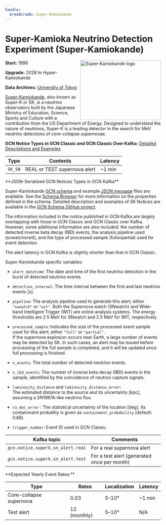 ```yaml
---
handle:
  breadcrumb: Super-Kamiokande
---
```




# Super-Kamioka Neutrino Detection Experiment (Super-Kamiokande)

<img
  src={logo}
  align="right"
  width="261"
  height="193"
  alt="Super-Kamiokande logo"
  className="grid-col-6 mobile-lg:grid-col-4 tablet:grid-col-2 desktop:grid-col-3 height-auto"
/>

**Start:** 1996

**Upgrade:** 2028 to Hyper-Kamiokande

**Data Archives:**
[University of Tokyo](https://www-sk.icrr.u-tokyo.ac.jp/en/sk/for-reseacher/)

[Super-Kamiokande](https://www-sk.icrr.u-tokyo.ac.jp/en/sk/), also known as Super-K or SK, is a neutrino observatory built by the Japanese Ministry of Education, Science, Sports and Culture with a contribution from the US Department of Energy. Designed to understand the nature of neutrinos, Super-K is a leading detector in the search for MeV neutrino detections of core-collapse supernovae.

**GCN Notice Types in GCN Classic and GCN Classic Over Kafka:**
[Detailed Descriptions and Examples](https://gcn.gsfc.nasa.gov/sk_sn.html)

| Type    | Contents                     | Latency |
| ------- | ---------------------------- | ------- |
| `SK_SN` | REAL or TEST supernova alert | ~1 min  |

<WithFeature SK_JSON>
**JSON-Serialized GCN Notices Types in GCN Kafka**

Super-Kamiokande [GCN schema](/schema/stable/gcn/notices/superk/sn_alert.schema.json) and example [JSON message](/schema/stable/gcn/notices/superk/sn_alert.real.example.json) files are available. See the [Schema Browser](/docs/schema/stable/gcn/notices/superk/sn_alert.schema.json) for more information on the properties defined in the schema. Detailed description and examples of SK Notices are available in the [GCN Schema GitHub project](https://github.com/nasa-gcn/gcn-schema/tree/main/gcn/notices/superk).

The information included in the notice published in GCN Kafka are largely overlapping with those in GCN Classic and GCN Classic over Kafka. However, some additional information are also included: the number of detected inverse beta decay (IBD) events, the analysis pipeline used (snwatchorwit), and the type of processed sample (fullorpartial) used for event detection.

The alert latency in GCN Kafka is slightly shorter than that in GCN Classic.

Super-Kamiokande specific variables:

- `alert_datetime`: The date and time of the first neutrino detection in the burst of detected neutrino events.

- `detection_interval`: The time interval between the first and last neutrino events [s].

- `pipeline`: The analysis pipeline used to generate this alert; either `"snwatch"` or `"wit"`. Both the Supernova watch (SNwatch) and Wide-band Intelligent Trigger (WIT) are online analysis systems. The energy thresholds are 2.5 MeV for SNwatch and 2.5 MeV for WIT, respectively.

- `processed_sample`: Indicates the size of the processed event sample used for this alert; either `"full"` or `"partial"`.  
  If the supernova explosion occurs near Earth, a large number of events may be detected by SK. In such cases, an alert may be issued before processing of the full sample is completed, and it will be updated once full processing is finished.

- `n_events`: The total number of detected neutrino events.

- `n_ibd_events`: The number of inverse beta decay (IBD) events in the sample, identified by the coincidence of neutron capture signals.

- `luminosity_distance` and `luminosity_distance_error`:  
  The estimated distance to the source and its uncertainty [kpc], assuming a SN1987A-like neutrino flux.

- `ra_dec_error` : The statistical uncertainty of the location [deg]. Its containmaint probalitiy is given as `containment_probability` (default: 0.68).

- `trigger_number`: Event ID used in GCN Classic.

<div className="overflow-table">

| Kafka topic                       | Comments                                    |
| --------------------------------- | ------------------------------------------- |
| `gcn.notice.superk.sn_alert.real` | For a real supernova alert                  |
| `gcn.notice.superk.sn_alert.test` | For a test alert (generated once per month) |

 </div>
</WithFeature>
**Expected Yearly Event Rates:**

<div className="overflow-table">

| Type                    | Rates        | Localization | Latency |
| ----------------------- | ------------ | ------------ | ------- |
| Core-collapse supernova | 0.03         | 5–10°        | ~1 min  |
| Test alert              | 12 (monthly) | 5–10°        | N/A     |

</div>
